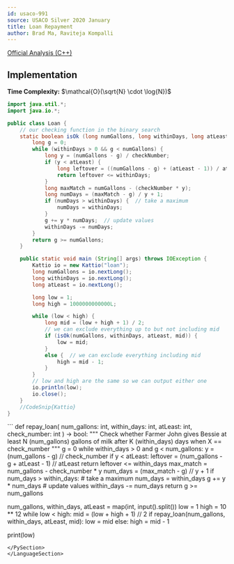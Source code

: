 ```yaml
---
id: usaco-991
source: USACO Silver 2020 January
title: Loan Repayment
author: Brad Ma, Raviteja Kompalli
---
```


[Official Analysis (C++)](http://www.usaco.org/current/data/sol_loan_silver_jan20.html)

## Implementation
**Time Complexity:** $\mathcal{O}(\sqrt{N} \cdot \log{N})$

<LanguageSection>
  
<JavaSection>

```java
import java.util.*;
import java.io.*;

public class Loan {
	// our checking function in the binary search
	static boolean isOk (long numGallons, long withinDays, long atLeast, long checkNumber) {
		long g = 0;
		while (withinDays > 0 && g < numGallons) {
			long y = (numGallons - g) / checkNumber;
			if (y < atLeast) {
				long leftover = ((numGallons - g) + (atLeast - 1)) / atLeast;
				return leftover <= withinDays;
			}
			long maxMatch = numGallons - (checkNumber * y);
			long numDays = (maxMatch - g) / y + 1;
			if (numDays > withinDays) {  // take a maximum
				numDays = withinDays;
			}
			g += y * numDays;  // update values
			withinDays -= numDays;
		}
		return g >= numGallons;
	}

	public static void main (String[] args) throws IOException {
		Kattio io = new Kattio("loan");
		long numGallons = io.nextLong();
		long withinDays = io.nextLong();
		long atLeast = io.nextLong();

		long low = 1;
		long high = 1000000000000L;

		while (low < high) {
			long mid = (low + high + 1) / 2;
			// we can exclude everything up to but not including mid
			if (isOk(numGallons, withinDays, atLeast, mid)) {
				low = mid;
			}
			else {  // we can exclude everything including mid
				high = mid - 1;
			}
		}
		// low and high are the same so we can output either one
		io.println(low);
		io.close();
	}
	//CodeSnip{Kattio}
}
```
  
</JavaSection>
  
<PySection>
```
def repay_loan(
	num_gallons: int, within_days: int, atLeast: int, check_number: int
) -> bool: 
	"""
	Check whether Farmer John gives Bessie at least N (num_gallons)
	gallons of milk after K (within_days) days when X == check_number
	"""
	g = 0
	while within_days > 0 and g < num_gallons:
		y = (num_gallons - g) // check_number
		if y < atLeast:
			leftover = (num_gallons - g + atLeast - 1) // atLeast
			return leftover <= within_days
		max_match = num_gallons - check_number * y
		num_days = (max_match - g) // y + 1
		if num_days > within_days: # take a maximum
			num_days = within_days
		g += y * num_days # update values
		within_days -= num_days
	return g >= num_gallons

num_gallons, within_days, atLeast = map(int, input().split())
low = 1
high = 10 ** 12
while low < high:
	mid = (low + high + 1) // 2
	if repay_loan(num_gallons, within_days, atLeast, mid):
		low = mid
	else:
		high = mid - 1

print(low)
```
</PySection>
</LanguageSection>
